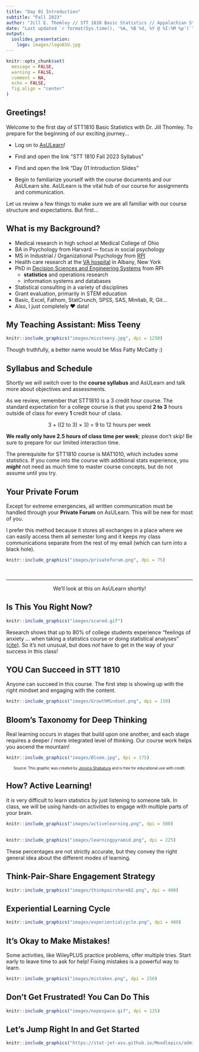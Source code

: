 ```yaml
---
title: "Day 01 Introduction"
subtitle: "Fall 2023"
author: "Jill E. Thomley // STT 1810 Basic Statistics // Appalachian State University"
date: "Last updated `r format(Sys.time(), '%A, %B %d, %Y @ %I:%M %p')`"
output: 
  ioslides_presentation:
    logo: images/logoASU.jpg
---
```


```r
knitr::opts_chunk$set(
  message = FALSE,
  warning = FALSE,
  comment = NA,
  echo = FALSE,
  fig.align = "center"
)
```

## Greetings!

Welcome to the first day of STT1810 Basic Statistics with Dr. Jill Thomley. To prepare for the beginning of our exciting journey...

* Log on to [AsULearn](https://asulearn.appstate.edu/)!

* Find and open the link "STT 1810 Fall 2023 Syllabus"

* Find and open the link "Day 01 Introduction Slides"

* Begin to familiarize yourself with the course documents and our AsULearn site. AsULearn is the vital hub of our course for assignments and communication.

Let us review a few things to make sure we are all familiar with our course structure and expectations. But first...


## What is my Background?

* Medical research in high school at Medical College of Ohio
* BA in Psychology from Harvard --- focus in social psychology
* MS in Industrial / Organizational Psychology from [RPI](https://www.rpi.edu/)
* Health care research at the [VA hospital](https://www.va.gov/directory/guide/facility.asp?id=1) in Albany, New York
* PhD in [Decision Sciences and Engineering Systems](https://ise.rpi.edu/programs/phd-decision-sciences-and-engineering-systems) from RPI
    * **statistics** and operations research
    * information systems and databases
* Statistical consulting in a variety of disciplines
* Grant evaluation, primarily in STEM education
* Basic, Excel, Fathom, StatCrunch, SPSS, SAS, Minitab, R, Git...
* Also, I just completely &hearts; data!


## My Teaching Assistant: Miss Teeny

```r
knitr::include_graphics("images/missteeny.jpg", dpi = 1250)
```

<p>Though truthfully, a better name would be Miss Fatty McCatty :)</p>


## Syllabus and Schedule

Shortly we will switch over to the **course syllabus** and AsULearn and talk more about objectives and assessments.

As we review, remember that STT1810 is a 3 credit hour course. The standard expectation for a college course is that you spend **2 to 3** hours outside of class for every **1** credit hour of class.

<p style="text-align: center;">3 + ((2 to 3) &times; 3) = 9 to 12 hours per week</p>

**We really only have 2.5 hours of class time per week**; please don't skip! Be sure to prepare for our limited interaction time.

The prerequisite for STT1810 course is MAT1010, which includes some statistics. If you come into the course with additional stats experience, you ***might*** not need as much time to master course concepts, but do not assume until you try. 


## Your Private Forum

Except for extreme emergencies, all written communication must be handled through your **Private Forum** on AsULearn. This will be new for most of you. 

I prefer this method because it stores all exchanges in a place where we can easily access them all semester long and it keeps my class communications separate from the rest of my email (which can turn into a black hole).

```r
knitr::include_graphics("images/privateforum.png", dpi = 75)
```

<p>&nbsp;</p>

<hr>

<p style = "text-align: center;">We'll look at this on AsULearn shortly!</p>


## Is This You Right Now?

```r
knitr::include_graphics("images/scared.gif")
```

Research shows that up to 80% of college students experience “feelings of anxiety ... when taking a statistics course or doing statistical analyses” [(cite)](https://psycnet.apa.org/fulltext/2019-01035-001.html). So it's not unusual, but does *not* have to get in the way of your success in this class!


## YOU Can Succeed in STT 1810

Anyone can succeed in this course. The first step is showing up with the right mindset and engaging with the content.

```r
knitr::include_graphics("images/GrowthMindset.png", dpi = 110)
```


## Bloom's Taxonomy for Deep Thinking

Real learning occurs in stages that build upon one another, and each stage requires a deeper / more integrated level of thinking. Our course work helps you ascend the mountain!

```r
knitr::include_graphics("images/Bloom.jpg", dpi = 175)
```

<p style="text-align:center; font-size: 10px;">Source: This graphic was created by [Jessica Shabatura](https://tips.uark.edu/using-blooms-taxonomy/) and is free for educational use with credit.</p>


## How? Active Learning!

It is very difficult to learn statistics by just listening to someone talk. In class, we will be using hands-on activities to engage with multiple parts of your brain.

```r
knitr::include_graphics("images/activelearning.png", dpi = 500)
```


## 

```r
knitr::include_graphics("images/learningpyramid.png", dpi = 225)
```

These percentages are not strictly accurate, but they convey the right general idea about the different modes of learning.


## Think-Pair-Share Engagement Strategy

```r
knitr::include_graphics("images/thinkpairshare02.png", dpi = 400)
```


## Experiential Learning Cycle

```r
knitr::include_graphics("images/experientialcycle.png", dpi = 400)
```


## It's Okay to Make Mistakes!

Some activities, like WileyPLUS practice problems, offer multiple tries. Start early to leave time to ask for help! Fixing mistakes is a powerful way to learn.

```r
knitr::include_graphics("images/mistakes.png", dpi = 250)
```


## Don't Get Frustrated! You Can Do This

```r
knitr::include_graphics("images/nopespace.gif", dpi = 125)
```


## Let's Jump Right In and Get Started

```r
knitr::include_graphics("https://stat-jet-asu.github.io/Moodlepics/admin/swimmingindata.jpg")
```
